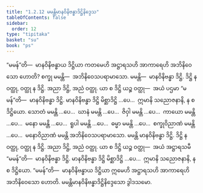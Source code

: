 ```yaml
---
title: "1.2.12 မမန္တိမာနဝိနိဗန္ဓာဒိဋ္ဌိနိဒ္ဒေသ"
tableOfContents: false
sidebar:
  order: 12
type: "tipitaka"
basket: "su"
book: "ps"
---
```



<DynamicBreadcrumb />

<Division number="145" book="ps" e="ch" v="26" p="155">

<Paragraph number="818" book="ps">
“မမန်”တိ—  မာနဝိနိဗန္ဓာယ ဒိဋ္ဌိယာ ကတမေဟိ အဋ္ဌာရသဟိ အာကာရေဟိ အဘိနိဝေသော ဟောတိ? စက္ခု မမန္တိ—  အဘိနိဝေသပရာမာသော. မမန္တိ—  မာနဝိနိဗန္ဓာ ဒိဋ္ဌိ. ဒိဋ္ဌိ န ဝတ္ထု, ဝတ္ထု န ဒိဋ္ဌိ. အညာ ဒိဋ္ဌိ, အညံ ဝတ္ထု. ယာ စ ဒိဋ္ဌိ ယဉ္စ ဝတ္ထု—  အယံ ပဌမာ “မမန်”တိ—  မာနဝိနိဗန္ဓာ ဒိဋ္ဌိ. မာနဝိနိဗန္ဓာ ဒိဋ္ဌိ မိစ္ဆာဒိဋ္ဌိ …ပေ…  ဣမာနိ သညောဇနာနိ, န စ ဒိဋ္ဌိယော.
</Paragraph>

<Paragraph number="819" book="ps">
သောတံ မမန္တိ …ပေ…  ဃာနံ မမန္တိ …ပေ…  ဇိဝှါ မမန္တိ …ပေ…  ကာယော မမန္တိ …ပေ…  မနော မမန္တိ …ပေ…  ရူပါ မမန္တိ …ပေ…  ဓမ္မာ မမန္တိ …ပေ…  စက္ခုဝိညာဏံ မမန္တိ …ပေ…  မနောဝိညာဏံ မမန္တိ အဘိနိဝေသပရာမာသော. မမန္တိ မာနဝိနိဗန္ဓာ ဒိဋ္ဌိ. ဒိဋ္ဌိ န ဝတ္ထု, ဝတ္ထု န ဒိဋ္ဌိ. အညာ ဒိဋ္ဌိ, အညံ ဝတ္ထု. ယာ စ ဒိဋ္ဌိ ယဉ္စ ဝတ္ထု—  အယံ အဋ္ဌာရသမီ “မမန်”တိ—  မာနဝိနိဗန္ဓာ ဒိဋ္ဌိ. မာနဝိနိဗန္ဓာ ဒိဋ္ဌိ မိစ္ဆာဒိဋ္ဌိ …ပေ…  ဣမာနိ သညောဇနာနိ, န စ ဒိဋ္ဌိယော. “မမန်”တိ—  မာနဝိနိဗန္ဓာယ ဒိဋ္ဌိယာ ဣမေဟိ အဋ္ဌာရသဟိ အာကာရေဟိ အဘိနိဝေသော ဟောတိ.

</Paragraph>
</Division>

<Paragraph number="820" type="center" book="ps">
မမန္တိမာနဝိနိဗန္ဓာဒိဋ္ဌိနိဒ္ဒေသော ဒွါဒသမော.
</Paragraph>
